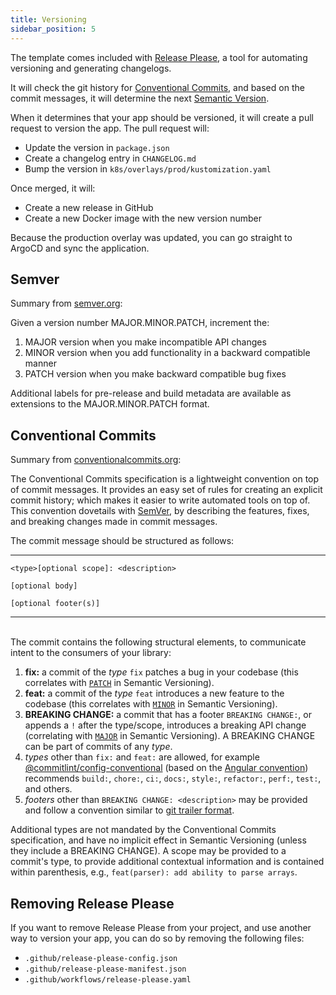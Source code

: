 ```yaml
---
title: Versioning
sidebar_position: 5
---
```


The template comes included with [Release Please](https://github.com/googleapis/release-please), a tool for automating versioning and generating changelogs.

It will check the git history for [Conventional Commits](https://www.conventionalcommits.org/en/v1.0.0/#summary), and based on the commit messages, it will determine the next [Semantic Version](https://semver.org/).

When it determines that your app should be versioned, it will create a pull request to version the app. The pull request will:

- Update the version in `package.json`
- Create a changelog entry in `CHANGELOG.md`
- Bump the version in `k8s/overlays/prod/kustomization.yaml`

Once merged, it will:

- Create a new release in GitHub
- Create a new Docker image with the new version number

Because the production overlay was updated, you can go straight to ArgoCD and sync the application.

## Semver

Summary from [semver.org](https://semver.org/):

Given a version number MAJOR.MINOR.PATCH, increment the:

1. MAJOR version when you make incompatible API changes
1. MINOR version when you add functionality in a backward compatible
   manner
1. PATCH version when you make backward compatible bug fixes

Additional labels for pre-release and build metadata are available as extensions
to the MAJOR.MINOR.PATCH format.

## Conventional Commits

Summary from [conventionalcommits.org](https://www.conventionalcommits.org/en/v1.0.0/):

The Conventional Commits specification is a lightweight convention on top of commit messages.
It provides an easy set of rules for creating an explicit commit history;
which makes it easier to write automated tools on top of.
This convention dovetails with [SemVer](http://semver.org),
by describing the features, fixes, and breaking changes made in commit messages.

The commit message should be structured as follows:

---

```
<type>[optional scope]: <description>

[optional body]

[optional footer(s)]
```

---

<br />
The commit contains the following structural elements, to communicate intent to the
consumers of your library:

1. **fix:** a commit of the _type_ `fix` patches a bug in your codebase (this correlates with [`PATCH`](http://semver.org/#summary) in Semantic Versioning).
1. **feat:** a commit of the _type_ `feat` introduces a new feature to the codebase (this correlates with [`MINOR`](http://semver.org/#summary) in Semantic Versioning).
1. **BREAKING CHANGE:** a commit that has a footer `BREAKING CHANGE:`, or appends a `!` after the type/scope, introduces a breaking API change (correlating with [`MAJOR`](http://semver.org/#summary) in Semantic Versioning).
   A BREAKING CHANGE can be part of commits of any _type_.
1. _types_ other than `fix:` and `feat:` are allowed, for example [@commitlint/config-conventional](https://github.com/conventional-changelog/commitlint/tree/master/%40commitlint/config-conventional) (based on the [Angular convention](https://github.com/angular/angular/blob/22b96b9/CONTRIBUTING.md#-commit-message-guidelines)) recommends `build:`, `chore:`,
   `ci:`, `docs:`, `style:`, `refactor:`, `perf:`, `test:`, and others.
1. _footers_ other than `BREAKING CHANGE: <description>` may be provided and follow a convention similar to
   [git trailer format](https://git-scm.com/docs/git-interpret-trailers).

Additional types are not mandated by the Conventional Commits specification, and have no implicit effect in Semantic Versioning (unless they include a BREAKING CHANGE). A scope may be provided to a commit's type, to provide additional contextual information and is contained within parenthesis, e.g., `feat(parser): add ability to parse arrays`.

## Removing Release Please

If you want to remove Release Please from your project, and use another way to version your app, you can do so by removing the following files:

- `.github/release-please-config.json`
- `.github/release-please-manifest.json`
- `.github/workflows/release-please.yaml`

